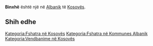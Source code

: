 {{Fshat në 
 | Emri                = Binxhë
 | EmriAlt                = 
 | NAME_SHORT_FORM=      
 | NAME_GENERIC=      
 | NAME_SORT_NAME_RO=      BINXHE
 | FULL_NAME_RO = Binxhë
 | FULL_NAME_ND_RO=Binxhe
 | SORT_NAME_RG=BINXHE
 | FULL_NAME_RG=Binxhë
 | FULL_NAME_ND_RG=Binxhe
 | SRP_NAME_SHORT_FORM=      
 | SRP_NAME_GENERIC=      
 | SRP_NAME_SORT_NAME_RO=      
 | SRP_FULL_NAME_RO = 
 | SRP_FULL_NAME_ND_RO=
 | SRP_SORT_NAME_RG=
 | SRP_FULL_NAME_RG=
 | SRP_FULL_NAME_ND_RG=
 | Emri (Rasa dhanore) = 
 | Figura              = 
 | Shteti              = Kosovo
 | Komuna              = Albanik
 | Kodi postar         = 
 | Sipërfaqja          = 

 | Popullsia           = 

 | Regj. i popullsisë  = 
 | Dend. e popullsisë  = 
 | Faqja zyrtare       = 
 <!--- Koordinatat ----> 
 | Gjerësia            = 42.679444
 | Gjatësia            = 20.600833
 | Lartësia            = 
}}
'''Binxhë''' është një [[]] në [[Albanik]] të [[Kosovës]].

<!-- == Gjeografia == -->
<!-- == Historia == -->
<!-- == Demografia == -->
== Shih edhe ==
{{Komuna Albanik}}
{{Kosovo-Administrata-Cung}}

[[Kategoria:Fshatra në Kosovës]]
[[Kategoria:Fshatra në Kommunes Albanik]]
[[Kategoria:Vendbanime në Kosovës]]